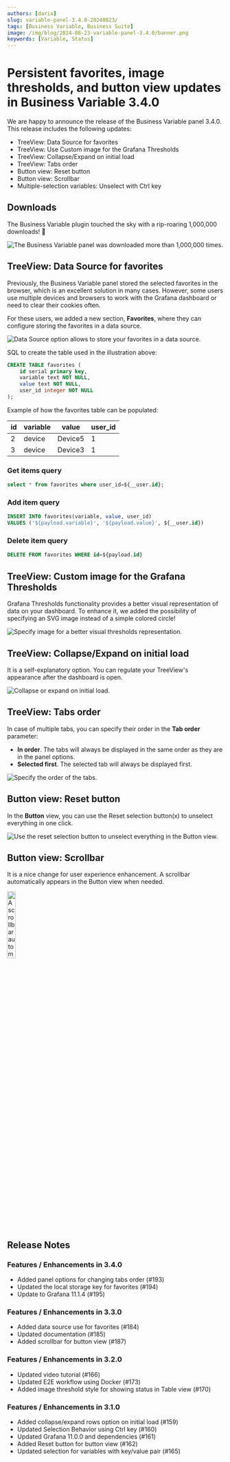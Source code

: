 ```yaml
---
authors: [daria]
slug: variable-panel-3.4.0-20240823/
tags: [Business Variable, Business Suite]
image: /img/blog/2024-08-23-variable-panel-3.4.0/banner.png
keywords: [Variable, Status]
---
```



# Persistent favorites, image thresholds, and button view updates in Business Variable 3.4.0

We are happy to announce the release of the Business Variable panel 3.4.0. This release includes the following updates:

- TreeView: Data Source for favorites
- TreeView: Use Custom image for the Grafana Thresholds
- TreeView: Collapse/Expand on initial load
- TreeView: Tabs order
- Button view: Reset button
- Button view: Scrollbar
- Multiple-selection variables: Unselect with Ctrl key

<Catalog date="-" />

## Downloads

The Business Variable plugin touched the sky with a rip-roaring 1,000,000 downloads! :clap:

<Image
  title="The Business Variable panel was downloaded more than 1,000,000 times."
  src="/img/blog/2024-08-23-variable-panel-3.4.0/downloads.png"
/>

## TreeView: Data Source for favorites

Previously, the Business Variable panel stored the selected favorites in the browser, which is an excellent solution in many cases.
However, some users use multiple devices and browsers to work with the Grafana dashboard or need to clear their cookies often.

For these users, we added a new section, **Favorites**, where they can configure storing the favorites in a data source.

<Image
  title="Data Source option allows to store your favorites in a data source."
  src="/img/blog/2024-08-23-variable-panel-3.4.0/fav.png"
/>

SQL to create the table used in the illustration above:

```sql
CREATE TABLE favorites (
    id serial primary key,
    variable text NOT NULL,
    value text NOT NULL,
    user_id integer NOT NULL
);
```

Example of how the favorites table can be populated:

| id  | variable | value   | user_id |
| --- | -------- | ------- | ------- |
| 2   | device   | Device5 | 1       |
| 3   | device   | Device3 | 1       |

### Get items query

```sql
select * from favorites where user_id=${__user.id};
```

### Add item query

```sql
INSERT INTO favorites(variable, value, user_id)
VALUES ('${payload.variable}', '${payload.value}', ${__user.id})
```

### Delete item query

```sql
DELETE FROM favorites WHERE id=${payload.id}
```

## TreeView: Custom image for the Grafana Thresholds

Grafana Thresholds functionality provides a better visual representation of data on your dashboard. To enhance it, we added the possibility of specifying an SVG image instead of a simple colored circle!

<Image
  title="Specify image for a better visual thresholds representation."
  src="/img/blog/2024-08-23-variable-panel-3.4.0/img.png"
/>

## TreeView: Collapse/Expand on initial load

It is a self-explanatory option. You can regulate your TreeView's appearance after the dashboard is open.

<Image
  title="Collapse or expand on initial load."
  src="/img/blog/2024-08-23-variable-panel-3.4.0/col-exp.png"
/>

## TreeView: Tabs order

In case of multiple tabs, you can specify their order in the **Tab order** parameter:

- **In order**. The tabs will always be displayed in the same order as they are in the panel options.
- **Selected first**. The selected tab will always be displayed first.

<Image
  title="Specify the order of the tabs."
  src="/img/blog/2024-08-23-variable-panel-3.4.0/order.png"
/>

## Button view: Reset button

In the **Button** view, you can use the Reset selection button(x) to unselect everything in one click.

<Image
  title="Use the reset selection button to unselect everything in the Button view."
  src="/img/blog/2024-08-23-variable-panel-3.4.0/reset.png"
/>

## Button view: Scrollbar

It is a nice change for user experience enhancement. A scrollbar automatically appears in the Button view when needed.

<Image
  title="A scrollbar automatically appears in the Button view when needed."
  src="/img/blog/2024-08-23-variable-panel-3.4.0/scroll.png"
  width="20%"
/>

<GettingStarted />

<Tutorial />

## Release Notes

### Features / Enhancements in 3.4.0

- Added panel options for changing tabs order (#193)
- Updated the local storage key for favorites (#194)
- Update to Grafana 11.1.4 (#195)

### Features / Enhancements in 3.3.0

- Added data source use for favorites (#184)
- Updated documentation (#185)
- Added scrollbar for button view (#187)

### Features / Enhancements in 3.2.0

- Updated video tutorial (#166)
- Updated E2E workflow using Docker (#173)
- Added image threshold style for showing status in Table view (#170)

### Features / Enhancements in 3.1.0

- Added collapse/expand rows option on initial load (#159)
- Updated Selection Behavior using Ctrl key (#160)
- Updated Grafana 11.0.0 and dependencies (#161)
- Added Reset button for button view (#162)
- Updated selection for variables with key/value pair (#165)

<Feedback />
